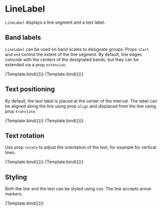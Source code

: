 
<Meta title="Addons/Annotation/LineLabel" />

# LineLabel


`LineLabel` displays a line segment and a text label.

<ArgsTable of={LineLabel} />

## Band labels

`LineLabel` can be used on band scales to designate groups. Props `start` and `end` control the extent of the line segment.
By default, line edges coincide with the centers of the designated bands, but they can be extended via a prop `extension`.

<Canvas>
    <Story
        name="band centers"
        args={{
            start: ['A', 104],
            end: ['D', 104],
            rotate: 0,
            textStyle: { textAnchor: 'middle' },
            children: 'A - D',
        }}
        component={LineLabel}
        decorators={[ChartBandViewAxisDecorator]}
    >
        {Template.bind({})}
    </Story>
    <Story
        name="band edges"
        args={{
            start: ['A', 104],
            end: ['D', 104],
            expansion: [0.5, 0.5],
            rotate: 0,
            textStyle: { textAnchor: 'middle' },
            children: 'A - D (extended)',
        }}
        component={LineLabel}
        decorators={[ChartBandViewAxisDecorator]}
    >
        {Template.bind({})}
    </Story>
</Canvas>

## Text positioning

By default, the text label is placed at the center of the interval. The label can be aligned along the line using prop `align` and displaced from the line using prop `translate`.

<Canvas>
    <Story
        name="left aligned"
        args={{
            start: ['B', 104],
            end: ['E', 104],
            align: 0,
            expansion: [0.5, 0.5],
            textStyle: { textAnchor: 'start' },
            children: 'left aligned',
        }}
        component={LineLabel}
        decorators={[ChartBandViewAxisDecorator]}
    >
        {Template.bind({})}
    </Story>
    <Story
        name="below line"
        args={{
            start: ['D', -16],
            end: ['F', -16],
            translate: [0, 18],
            align: 0.5,
            expansion: [0.5, 0.5],
            textStyle: { textAnchor: 'middle' },
            children: 'below line',
        }}
        component={LineLabel}
        decorators={[ChartBandViewAxisDecorator]}
    >
        {Template.bind({})}
    </Story>
</Canvas>

## Text rotation

Use prop `rotate` to adjust the orientation of the text, for example for vertical lines.

<Canvas>
    <Story
        name="vertical line, horizontal label"
        args={{
            start: [104, 100],
            end: [104, 60],
            align: 0.5,
            translate: [10, 0],
            textStyle: { textAnchor: 'start' },
            children: 'label',
        }}
        component={LineLabel}
        decorators={[ChartLinearViewAxisDecorator]}
    >
        {Template.bind({})}
    </Story>
    <Story
        name="vertical label"
        args={{
            start: [104, 100],
            end: [104, 60],
            translate: [10, 0],
            rotate: 90,
            align: 0.5,
            textStyle: { textAnchor: 'middle' },
            children: 'rotated',
        }}
        component={LineLabel}
        decorators={[ChartLinearViewAxisDecorator]}
    >
        {Template.bind({})}
    </Story>
</Canvas>

## Styling

Both the line and the text can be styled using css. The line accepts arrow markers.

<Canvas>
    <Story
        name="styling"
        args={{
            start: ['D', 104],
            end: ['F', 104],
            align: 0.5,
            translate: [0, -6],
            textStyle: { textAnchor: 'middle', fontWeight: 600, fill: '#dd2222', fontSize: 11 },
            lineStyle: { stroke: '#dd2222', strokeWidth: 2 },
            children: '★★★',
        }}
        component={LineLabel}
        decorators={[ChartBandViewAxisDecorator]}
    >
        {Template.bind({})}
    </Story>
    <Story name="arrow">
        <Chart size={[400, 300]} padding={[40, 40, 60, 60]} style={{ display: 'inline-block' }}>
            <BackgroundSurface variant={'inner'} />
            <View
                scaleX={{
                    variant: 'band',
                    domain: ['A', 'B', 'C', 'D', 'E', 'F'],
                    padding: 0.2,
                }}
                scaleY={{
                    variant: 'linear',
                    domain: [0, 100],
                }}
            >
                <ArrowMarker id="arrow" variant="Chevron" style={{ stroke: '#222222' }} />
                <GridLines variant={'x'} />
                <GridLines variant={'y'} />
                <Axis variant={'bottom'} />
                <Axis variant={'left'} />
                <LineLabel
                    start={['D', 104]}
                    end={['F', 104]}
                    translate={[0, -6]}
                    textStyle={{ textAnchor: 'middle', fontWeight: 600 }}
                    lineStyle={{ strokeWidth: 2 }}
                    markerEnd={'arrow'}
                    children={'label'}
                />
            </View>
        </Chart>
    </Story>
</Canvas>

